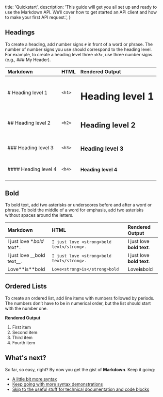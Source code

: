   title: 'Quickstart',
  description:
    'This guide will get you all set up and ready to use the Markdown API. We’ll cover how to get started an API client and how to make your first API request.',
}

## Headings

To create a heading, add number signs `#` in front of a word or phrase. The number of number signs you use should correspond to the heading level. For example, to create a heading level three `<h3>`, use three number signs (e.g., ### My Header).

| Markdown               | HTML      | Rendered Output          |
| :---                   |    :---   |          :---            |
| # Heading level 1      | `<h1>`    | <h1>Heading level 1</h1> |
| ## Heading level 2     | `<h2>`    | <h2>Heading level 2</h2> |
| ### Heading level 3    | `<h3>`    | <h3>Heading level 3</h3> |
| #### Heading level 4   | `<h4>`    | <h4>Heading level 4</h4> |

## Bold

To bold text, add two asterisks or underscores before and after a word or phrase. To bold the middle of a word for emphasis, add two asterisks without spaces around the letters.

| Markdown               | HTML      | Rendered Output          |
| :---                   |    :---   |          :---            |
| I just love \**bold text**. | `I just love <strong>bold text</strong>.` | I just love **bold text**. |
| I just love __bold text\__. | `I just love <strong>bold text</strong>.` | I just love __bold text__.|
| Love\**is**bold             | `Love<strong>is</strong>bold`             | Love**is**bold            |

## Ordered Lists

To create an ordered list, add line items with numbers followed by periods. The numbers don’t have to be in numerical order, but the list should start with the number one.

**Rendered Output**
1. First item
2. Second item
3. Third item
4. Fourth item  

## What's next?

So far, so easy, right? By now you get the gist of **Markdown**. Keep it going:

- [A little bit more syntax](#)
- [Keep going with more syntax demonstrations](/more-syntax)
- [Skip to the useful stuff for technical documentation and code blocks](/code-blocks)
